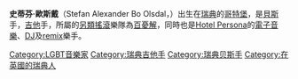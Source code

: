 {{Infobox Musical artist
|Name = 史蒂芬·歐斯戴
|Img = Stefan_olsdal_placebo.jpg
|Img_capt = 史蒂芬·歐斯戴為樂隊[[Placebo|百憂解]]的貝斯手及吉他手
|Background = 男歌手
|Birth_name = Stefan Alexander Bo Olsdal
|Born = [[哥特堡|哥特堡]][[瑞典|瑞典]]{{birth date and age|1974|03|31}}
|Genre = [[Pop_(音樂類型)|流行]], [[電子流行|電子流行]], [[另類搖滾|另類搖滾]]
|Instrument = [[貝斯|貝斯]]、[[吉他|吉他]]、[[鋼琴|鋼琴]]、[[木琴|木琴]]、[[主唱|主唱]]
|Years_active = 1994－至今
|Label = [[EMI|EMI]], [[Virgin_Records|Virgin Records]], [[PIAS_Recordings|PIAS]] (current), [[Hut_Records|Hut Records]], [[Caroline_Records|Caroline Records]]
|Associated_acts = [[Placebo|百憂解]]、Hotel Persona、Hotel Persona DJs、SPAM
| URL                 = [http://www.placeboworld.co.uk/ www.placeboworld.co.uk]  [http://www.myspace.com/hotelpersona www.myspace.com/hotelpersona]
}}
'''史蒂芬·歐斯戴'''（Stefan Alexander Bo Olsdal，{{bd|1974年|3月31日||}}）出生在[[瑞典|瑞典]]的[[哥特堡|哥特堡]]，是[[貝斯|貝斯]]手，[[吉他|吉他]]手，所屬的[[另類搖滾|另類搖滾]]樂隊為[[Placebo|百憂解]]，同時也是[[Hotel_Persona|Hotel Persona]]的[[電子音樂|電子音樂]]、[[DJ|DJ]]及[[remix|remix]]樂手。

{{Authority control}}
{{DEFAULTSORT:Olsdal Stefan}}
[[Category:LGBT音樂家|Category:LGBT音樂家]]
[[Category:瑞典吉他手|Category:瑞典吉他手]]
[[Category:瑞典贝斯手|Category:瑞典贝斯手]]
[[Category:在英國的瑞典人|Category:在英國的瑞典人]]
{{sweden-bio-stub}}